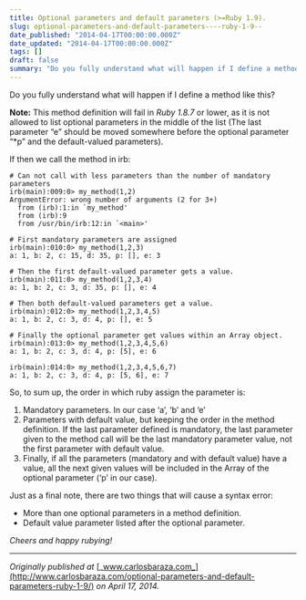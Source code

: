 ```yaml
---
title: Optional parameters and default parameters (>=Ruby 1.9).
slug: optional-parameters-and-default-parameters----ruby-1-9--
date_published: "2014-04-17T00:00:00.000Z"
date_updated: "2014-04-17T00:00:00.000Z"
tags: []
draft: false
summary: "Do you fully understand what will happen if I define a method like this?"
---
```


Do you fully understand what will happen if I define a method like this?

**Note:** This method definition will fail in _Ruby 1.8.7_ or lower, as it is not allowed to list optional parameters in the middle of the list (The last parameter “e” should be moved somewhere before the optional parameter “\*p” and the default-valued parameters).

If then we call the method in irb:

    # Can not call with less parameters than the number of mandatory parameters
    irb(main):009:0> my_method(1,2)
    ArgumentError: wrong number of arguments (2 for 3+)
      from (irb):1:in `my_method'
      from (irb):9
      from /usr/bin/irb:12:in `<main>'

    # First mandatory parameters are assigned
    irb(main):010:0> my_method(1,2,3)
    a: 1, b: 2, c: 15, d: 35, p: [], e: 3

    # Then the first default-valued parameter gets a value.
    irb(main):011:0> my_method(1,2,3,4)
    a: 1, b: 2, c: 3, d: 35, p: [], e: 4

    # Then both default-valued parameters get a value.
    irb(main):012:0> my_method(1,2,3,4,5)
    a: 1, b: 2, c: 3, d: 4, p: [], e: 5

    # Finally the optional parameter get values within an Array object. irb(main):013:0> my_method(1,2,3,4,5,6)
    a: 1, b: 2, c: 3, d: 4, p: [5], e: 6

    irb(main):014:0> my_method(1,2,3,4,5,6,7)
    a: 1, b: 2, c: 3, d: 4, p: [5, 6], e: 7

So, to sum up, the order in which ruby assign the parameter is:

1.  Mandatory parameters. In our case ‘a’, ‘b’ and ‘e’
2.  Parameters with default value, but keeping the order in the method definition. If the last parameter defined is mandatory, the last parameter given to the method call will be the last mandatory parameter value, not the first parameter with default value.
3.  Finally, if all the parameters (mandatory and with default value) have a value, all the next given values will be included in the Array of the optional parameter (‘p’ in our case).

Just as a final note, there are two things that will cause a syntax error:

- More than one optional parameters in a method definition.
- Default value parameter listed after the optional parameter.

_Cheers and happy rubying!_

---

_Originally published at_ [_www.carlosbaraza.com_](http://www.carlosbaraza.com/optional-parameters-and-default-parameters-ruby-1-9/) _on April 17, 2014._
